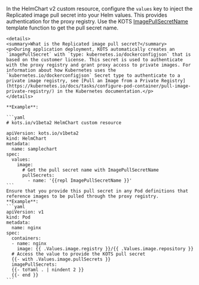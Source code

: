 In the HelmChart v2 custom resource, configure the `values` key to inject the Replicated image pull secret into your Helm values. This provides authentication for the proxy registry. Use the KOTS [ImagePullSecretName](/reference/template-functions-config-context#imagepullsecretname) template function to get the pull secret name.

    <details>
    <summary>What is the Replicated image pull secret?</summary>
    <p>During application deployment, KOTS automatically creates an `imagePullSecret` with `type: kubernetes.io/dockerconfigjson` that is based on the customer license. This secret is used to authenticate with the proxy registry and grant proxy access to private images. For information about how Kubernetes uses the `kubernetes.io/dockerconfigjson` Secret type to authenticate to a private image registry, see [Pull an Image from a Private Registry](https://kubernetes.io/docs/tasks/configure-pod-container/pull-image-private-registry/) in the Kubernetes documentation.</p>
    </details>

    **Example**:

    ```yaml
    # kots.io/v1beta2 HelmChart custom resource

    apiVersion: kots.io/v1beta2
    kind: HelmChart
    metadata:
      name: samplechart
    spec:
      values:
        image: 
          # Get the pull secret name with ImagePullSecretName
          pullSecrets:
            - name: '{{repl ImagePullSecretName }}'
    ```
    Ensure that you provide this pull secret in any Pod definitions that reference images to be pulled through the proxy registry.
    **Example**:
    ```yaml
    apiVersion: v1
    kind: Pod
    metadata:
      name: nginx
    spec:
      containers:
      - name: nginx
        image: {{ .Values.image.registry }}/{{ .Values.image.repository }}
      # Access the value to provide the KOTS pull secret
      {{- with .Values.image.pullSecrets }}
      imagePullSecrets:
      {{- toYaml . | nindent 2 }}
      {{- end }}
    ```
